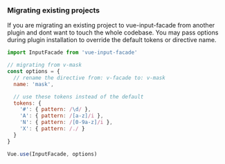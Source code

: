 
<Meta title="Advanced/Migrating existing projects" />

### Migrating existing projects

If you are migrating an existing project to vue-input-facade from another plugin and dont want to touch the whole codebase. You may pass options during plugin installation to override the default tokens or directive name.

```js
import InputFacade from 'vue-input-facade'

// migrating from v-mask
const options = {
  // rename the directive from: v-facade to: v-mask
  name: 'mask',

  // use these tokens instead of the default
  tokens: {
    '#': { pattern: /\d/ },
    'A': { pattern: /[a-z]/i },
    'N': { pattern: /[0-9a-z]/i },
    'X': { pattern: /./ }
  }
}

Vue.use(InputFacade, options)
```
